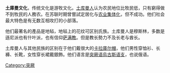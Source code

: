 {{expand|time=2010-07-04T00:15:47+00:00}}
{{unreferenced|time=2010-07-04T00:15:47+00:00}}
'''土庫曼文化'''，传统文化是游牧文化。[[土库曼人|土库曼人]]认为农民地位比牧民低，只有窮得做不到牧民的人務农。在苏联时期曾嘗試定居化与[[农业集体化|农业集体化]]，但不成功。他们社会最大特色是有无数互相攻打的小部落。

他们最著名的產品是地毡，地毡上的花纹可区别氏族。土库曼人是穆斯林，多数是遜尼派也有什叶派，也有信仰[[萨满教|萨满教]]。但是教长勢力不及长老与酋长。

土库曼人与其他民族的区别在于他们戴很大的[[卡拉庫尔帽|卡拉庫尔帽]]，他们男性穿恤衫、长褲、长靴，女性穿长裙戴銀飾。他们语言是[[突厥语|突厥语]][[烏古斯语支|烏古斯语支]]，也说俄语。

{{亚洲题目|文化}}
[[Category:突厥|Category:突厥]]